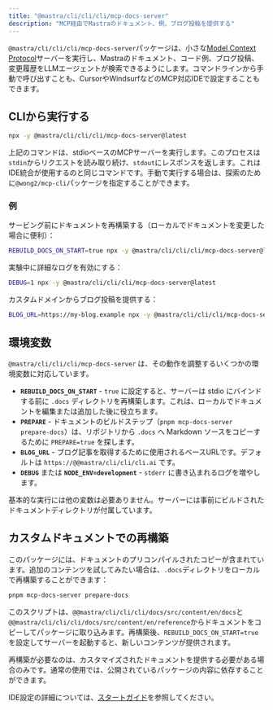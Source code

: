 ```yaml
---
title: "@mastra/cli/cli/cli/mcp-docs-server"
description: "MCP経由でMastraのドキュメント、例、ブログ投稿を提供する"
---
```


`@mastra/cli/cli/cli/mcp-docs-server`パッケージは、小さな[Model Context Protocol](https://github.com/modelcontextprotocol/mcp)サーバーを実行し、Mastraのドキュメント、コード例、ブログ投稿、変更履歴をLLMエージェントが検索できるようにします。コマンドラインから手動で呼び出すことも、CursorやWindsurfなどのMCP対応IDEで設定することもできます。

## CLIから実行する

```bash
npx -y @mastra/cli/cli/cli/mcp-docs-server@latest
```

上記のコマンドは、stdioベースのMCPサーバーを実行します。このプロセスは`stdin`からリクエストを読み取り続け、`stdout`にレスポンスを返します。これはIDE統合が使用するのと同じコマンドです。手動で実行する場合は、探索のために`@wong2/mcp-cli`パッケージを指定することができます。

### 例

サービング前にドキュメントを再構築する（ローカルでドキュメントを変更した場合に便利）：

```bash
REBUILD_DOCS_ON_START=true npx -y @mastra/cli/cli/cli/mcp-docs-server@latest
```

実験中に詳細なログを有効にする：

```bash
DEBUG=1 npx -y @mastra/cli/cli/cli/mcp-docs-server@latest
```

カスタムドメインからブログ投稿を提供する：

```bash
BLOG_URL=https://my-blog.example npx -y @mastra/cli/cli/cli/mcp-docs-server@latest
```

## 環境変数

`@mastra/cli/cli/cli/mcp-docs-server` は、その動作を調整するいくつかの環境変数に対応しています。

- **`REBUILD_DOCS_ON_START`** - `true` に設定すると、サーバーは stdio にバインドする前に `.docs` ディレクトリを再構築します。これは、ローカルでドキュメントを編集または追加した後に役立ちます。
- **`PREPARE`** - ドキュメントのビルドステップ（`pnpm mcp-docs-server prepare-docs`）は、リポジトリから `.docs` へ Markdown ソースをコピーするために `PREPARE=true` を探します。
- **`BLOG_URL`** - ブログ記事を取得するために使用されるベースURLです。デフォルトは `https://@@mastra/cli/cli/cli.ai` です。
- **`DEBUG`** または **`NODE_ENV=development`** - `stderr` に書き込まれるログを増やします。

基本的な実行には他の変数は必要ありません。サーバーには事前にビルドされたドキュメントディレクトリが付属しています。

## カスタムドキュメントでの再構築

このパッケージには、ドキュメントのプリコンパイルされたコピーが含まれています。追加のコンテンツを試してみたい場合は、`.docs`ディレクトリをローカルで再構築することができます：

```bash
pnpm mcp-docs-server prepare-docs
```

このスクリプトは、`@@mastra/cli/cli/cli/docs/src/content/en/docs`と`@@mastra/cli/cli/cli/docs/src/content/en/reference`からドキュメントをコピーしてパッケージに取り込みます。再構築後、`REBUILD_DOCS_ON_START=true`を設定してサーバーを起動すると、新しいコンテンツが提供されます。

再構築が必要なのは、カスタマイズされたドキュメントを提供する必要がある場合のみです。通常の使用では、公開されているパッケージの内容に依存することができます。

IDE設定の詳細については、[スタートガイド](/docs/getting-started/mcp-docs-server)を参照してください。
